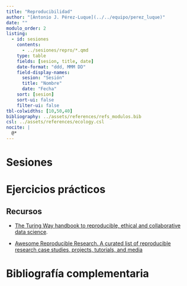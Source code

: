 ```yaml
---
title: "Reproducibilidad"
author: "[Antonio J. Pérez-Luque](../../equipo/perez_luque)"
date: ""
modulo_order: 2
listing:
  - id: sesiones
    contents:
      - ../sesiones/repro/*.qmd
    type: table
    fields: [sesion, title, date]
    date-format: "ddd, MMM DD"
    field-display-names:
      sesion: "Sesión"
      title: "Nombre"
      date: "Fecha"
    sort: [sesion]
    sort-ui: false
    filter-ui: false
tbl-colwidths: [10,50,40]
bibliography: ../assets/references/refs_modulos.bib
csl: ../assets/references/ecology.csl
nocite: |
  @*
---
```


# Sesiones 

::: {#sesiones}
:::

# Ejercicios prácticos 

## Recursos 

- [The Turing Way handbook to reproducible, ethical and collaborative data science](https://the-turing-way.netlify.app/welcome.html).

- [Awesome Reproducible Research. A curated list of reproducible research case studies, projects, tutorials, and media](https://github.com/leipzig/awesome-reproducible-research)

# Bibliografía complementaria 
